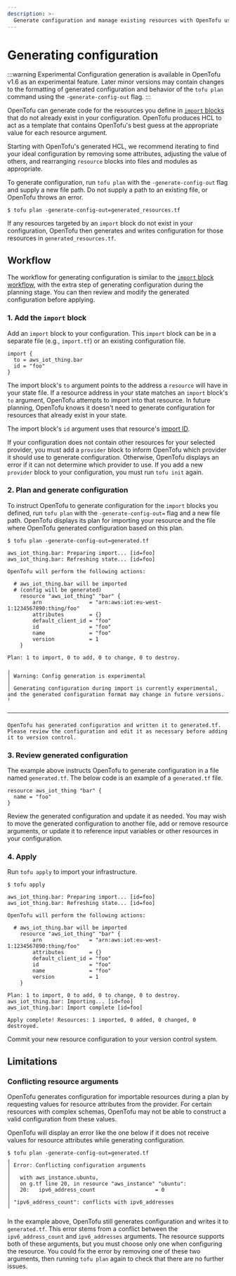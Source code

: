 ```yaml
---
description: >-
  Generate configuration and manage existing resources with OpenTofu using configuration-driven import.
---
```


# Generating configuration

:::warning Experimental
Configuration generation is available in OpenTofu v1.6 as an experimental feature. Later minor versions may contain changes to the formatting of generated configuration and behavior of the `tofu plan` command using the `-generate-config-out` flag.
:::

OpenTofu can generate code for the resources you define in [`import` blocks](/docs/language/import) that do not already exist in your configuration. OpenTofu produces HCL to act as a template that contains OpenTofu's best guess at the appropriate value for each resource argument.

Starting with OpenTofu's generated HCL, we recommend iterating to find your ideal configuration by removing some attributes, adjusting the value of others, and rearranging `resource` blocks into files and modules as appropriate.

To generate configuration, run `tofu plan` with the `-generate-config-out` flag and supply a new file path. Do not supply a path to an existing file, or OpenTofu throws an error.

```shell
$ tofu plan -generate-config-out=generated_resources.tf
```

If any resources targeted by an `import` block do not exist in your configuration, OpenTofu then generates and writes configuration for those resources in `generated_resources.tf`.

## Workflow

The workflow for generating configuration is similar to the [`import` block workflow](/docs/language/import#plan-and-apply-an-import), with the extra step of generating configuration during the planning stage. You can then review and modify the generated configuration before applying.

### 1. Add the `import` block

Add an `import` block to your configuration. This `import` block can be in a separate file (e.g., `import.tf`) or an existing configuration file.

```hcl
import {
  to = aws_iot_thing.bar
  id = "foo"
}
```

The import block's `to` argument points to the address a `resource` will have in your state file. If a resource address in your state matches an `import` block's `to` argument, OpenTofu attempts to import into that resource. In future planning, OpenTofu knows it doesn't need to generate configuration for resources that already exist in your state.

The import block's `id` argument uses that resource's [import ID](/docs/language/import#import-id).

If your configuration does not contain other resources for your selected provider, you must add a `provider` block to inform OpenTofu which provider it should use to generate configuration. Otherwise, OpenTofu displays an error if it can not determine which provider to use.
If you add a new `provider` block to your configuration, you must run `tofu init` again.

### 2. Plan and generate configuration

To instruct OpenTofu to generate configuration for the `import` blocks you defined, run `tofu plan` with the `-generate-config-out=` flag and a new file path. OpenTofu displays its plan for importing your resource and the file where OpenTofu generated configuration based on this plan.

```shell
$ tofu plan -generate-config-out=generated.tf

aws_iot_thing.bar: Preparing import... [id=foo]
aws_iot_thing.bar: Refreshing state... [id=foo]

OpenTofu will perform the following actions:

  # aws_iot_thing.bar will be imported
  # (config will be generated)
    resource "aws_iot_thing" "bar" {
        arn               = "arn:aws:iot:eu-west-1:1234567890:thing/foo"
        attributes        = {}
        default_client_id = "foo"
        id                = "foo"
        name              = "foo"
        version           = 1
    }

Plan: 1 to import, 0 to add, 0 to change, 0 to destroy.

╷
│ Warning: Config generation is experimental
│ 
│ Generating configuration during import is currently experimental, and the generated configuration format may change in future versions.
╵

──────────────────────────────────────────────────────────────────────────────────────────────────────────────────────────────────────────────────

OpenTofu has generated configuration and written it to generated.tf. Please review the configuration and edit it as necessary before adding it to version control.
```

### 3. Review generated configuration

The example above instructs OpenTofu to generate configuration in a file named `generated.tf`. The below code is an example of a `generated.tf` file.

```hcl
resource aws_iot_thing "bar" {
  name = "foo"
}
```

Review the generated configuration and update it as needed. You may wish to move the generated configuration to another file, add or remove resource arguments, or update it to reference input variables or other resources in your configuration. 

### 4. Apply

Run `tofu apply` to import your infrastructure.

```shell
$ tofu apply

aws_iot_thing.bar: Preparing import... [id=foo]
aws_iot_thing.bar: Refreshing state... [id=foo]

OpenTofu will perform the following actions:

  # aws_iot_thing.bar will be imported
    resource "aws_iot_thing" "bar" {
        arn               = "arn:aws:iot:eu-west-1:1234567890:thing/foo"
        attributes        = {}
        default_client_id = "foo"
        id                = "foo"
        name              = "foo"
        version           = 1
    }

Plan: 1 to import, 0 to add, 0 to change, 0 to destroy.
aws_iot_thing.bar: Importing... [id=foo]
aws_iot_thing.bar: Import complete [id=foo]

Apply complete! Resources: 1 imported, 0 added, 0 changed, 0 destroyed.

```

Commit your new resource configuration to your version control system.

## Limitations

### Conflicting resource arguments

OpenTofu generates configuration for importable resources during a plan by requesting values for resource attributes from the provider. For certain resources with complex schemas, OpenTofu may not be able to construct a valid configuration from these values.

OpenTofu will display an error like the one below if it does not receive values for resource attributes while generating configuration.

```shell
$ tofu plan -generate-config-out=generated.tf
╷
│ Error: Conflicting configuration arguments
│ 
│   with aws_instance.ubuntu,
│   on g.tf line 20, in resource "aws_instance" "ubuntu":
│   20:   ipv6_address_count                   = 0
│ 
│ "ipv6_address_count": conflicts with ipv6_addresses
╵
```

In the example above, OpenTofu still generates configuration and writes it to `generated.tf`. This error stems from a conflict between the `ipv6_address_count` and `ipv6_addresses` arguments. The resource supports both of these arguments, but you must choose only one when configuring the resource. You could fix the error by removing one of these two arguments, then running `tofu plan` again to check that there are no further issues.
